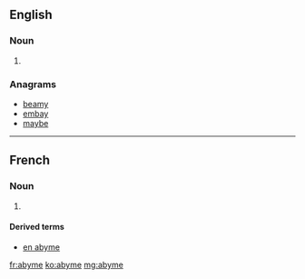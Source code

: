 ==English==

===Noun===
{{en-noun}}
# {{alternative form of|abime}}

===Anagrams===
* [[beamy#English|beamy]]
* [[embay#English|embay]]
* [[maybe#English|maybe]]

----
==French==

===Noun===
{{fr-noun|m}}
# {{archaic|lang=fr}} {{alternative form of|abime|lang=fr}}

====Derived terms====
* [[en abyme]]

[[fr:abyme]]
[[ko:abyme]]
[[mg:abyme]]